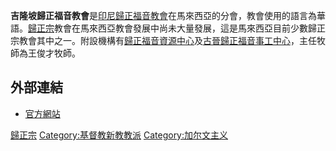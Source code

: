 {{expand|time=2014-03-02T08:01:32+00:00}}
{{refimprove|time=2014-03-02T08:01:32+00:00}}
{{Infobox 基督教教派
| name                     = 歸正福音教會
| image                    = 
<!-- 注释出：[[File:Gereja_Reformed_Injili_Indonesia.jpg|230px]] -->
| caption                  = 印尼歸正福音教會識別標誌
| main_classification      = [[新教|新教]] > [[歸正宗|歸正宗]]
| orientation              = 保守
| origin                   = [[宗教改革|宗教改革]]運動
| theology                 = [[歸正神學|歸正神學]] / [[加爾文主義|加爾文主義]]
| area                     = 東南亞、東亞、美國、澳洲、歐洲
| founder                  = [[唐崇榮|唐崇榮]]
| founded_date             = 1989
| founded_place            = [[雅加達|雅加達]]
| leader                   = [[唐崇榮|唐崇榮]]
| headquarters             = [[雅加達|雅加達]]
| congregations            = 50-60
}}

'''吉隆坡歸正福音教會'''是[[印尼歸正福音教會|印尼歸正福音教會]]在馬來西亞的分會，教會使用的語言為華語。[[歸正宗|歸正宗]]教會在馬來西亞教會發展中尚未大量發展，這是馬來西亞目前少數歸正宗教會其中之一。附設機構有[[歸正福音資源中心|歸正福音資源中心]]及[[古晉歸正福音事工中心|古晉歸正福音事工中心]]，主任牧師為王俊才牧師。

==外部連結==
* [http://www.klrec.net/ 官方網站] {{Wayback|url=http://www.klrec.net/ |date=20180829074217 }}

[[Category:歸正宗|]]
[[Category:基督教新教教派|Category:基督教新教教派]]
[[Category:加尔文主义|Category:加尔文主义]]